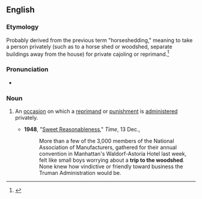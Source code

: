 ==English==

===Etymology===
Probably derived from the previous term "horseshedding," meaning to take a person privately (such as to a horse shed or woodshed, separate buildings away from the house) for private cajoling or reprimand.<ref name="SafireWoodshed">{{cite news |last1=Safire |first1=William |authorlink1=[[w|William Safire]] |title=''On Language'' By William Safire: Woodshed Blues |url=https://www.nytimes.com/1981/12/13/magazine/on-language-by-william-safire-woodshed-blues-kimble-mead.html |accessdate=8 November 2020 |work=[[w|The New York Times]] |date=December 13, 1981 |page=16}}</ref>

===Pronunciation===
* {{audio|en|En-au-trip to the woodshed.ogg|Audio (AU)}}

===Noun===
{{en-noun|trips to the woodshed}}

# {{lb|en|chiefly|US|idiomatic}} An [[occasion]] on which a [[reprimand]] or [[punishment]] is [[administer]]ed privately.
#* '''1948''', "[http://www.time.com/time/magazine/article/0,9171,799499,00.html Sweet Reasonableness]," ''Time'', 13 Dec.,
#*: More than a few of the 3,000 members of the National Association of Manufacturers, gathered for their annual convention in Manhattan's Waldorf-Astoria Hotel last week, felt like small boys worrying about a '''trip to the woodshed'''. None knew how vindictive or friendly toward business the Truman Administration would be.
<references/>